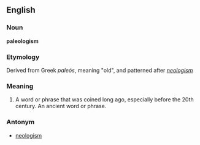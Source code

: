 ==English==

===Noun===
'''paleologism'''

===Etymology===

Derived from Greek ''paleós'', meaning "old", and patterned after ''[[neologism]]''

===Meaning===
#A word or phrase that was coined long ago, especially before the 20th century.  An ancient word or phrase.

===Antonym===
*[[neologism]]